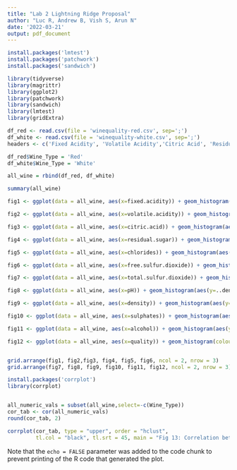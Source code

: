 ```yaml
---
title: "Lab 2 Lightning Ridge Proposal"
author: "Luc R, Andrew B, Vish S, Arun N"
date: '2022-03-21'
output: pdf_document
---
```


```r

install.packages('lmtest')
install.packages('patchwork')
install.packages('sandwich')

library(tidyverse)
library(magrittr)
library(ggplot2)
library(patchwork)
library(sandwich)
library(lmtest)
library(gridExtra)
```


```r
df_red <- read.csv(file = 'winequality-red.csv', sep=';')
df_white <- read.csv(file = 'winequality-white.csv', sep=';')
headers <- c('Fixed Acidity', 'Volatile Acidity','Citric Acid', 'Residual Sugars', 'chlorides', 'Free Sulfur Dioxide','Total Sulfur Dioxides', 'Density','pH', 'Sulphates', 'Alcohol' )

df_red$Wine_Type = 'Red'
df_white$Wine_Type = 'White'

all_wine = rbind(df_red, df_white)
```

```r
summary(all_wine)

fig1 <- ggplot(data = all_wine, aes(x=fixed.acidity)) + geom_histogram(aes(y=..density..),colour = 'red', fill = 'gray') + labs(title = 'Figure 1: Distribution of \n Fixed Acidity', x = "") + geom_density(alpha=0.2, fill="#FF6666")

fig2 <- ggplot(data = all_wine, aes(x=volatile.acidity)) + geom_histogram(aes(y=..density..),colour = 'red', fill = 'gray') + labs(title = 'Figure 2: Distribution of\n Volatile Acidity', x = "") + geom_density(alpha=0.2, fill="#FF6666")

fig3 <- ggplot(data = all_wine, aes(x=citric.acid)) + geom_histogram(aes(y=..density..),colour = 'red', fill = 'gray') + labs(title = 'Figure 3: Distribution of Citric Acid', x = "") + geom_density(alpha=0.2, fill="#FF6666")

fig4 <- ggplot(data = all_wine, aes(x=residual.sugar)) + geom_histogram(aes(y=..density..),colour = 'red', fill = 'gray') + labs(title = 'Figure 4: Distribution of \nResidual Sugars', x = "") + geom_density(alpha=0.2, fill="#FF6666")

fig5 <- ggplot(data = all_wine, aes(x=chlorides)) + geom_histogram(aes(y=..density..),colour = 'red', fill = 'gray') + labs(title = 'Figure 5: Distribution of Chlorides', x = "") + geom_density(alpha=0.2, fill="#FF6666")

fig6 <- ggplot(data = all_wine, aes(x=free.sulfur.dioxide)) + geom_histogram(aes(y=..density..),colour = 'red', fill = 'gray') + labs(title = 'Figure 6: Distribution of Free \n Sulfur Dioxide', x = "") + geom_density(alpha=0.2, fill="#FF6666")

fig7 <- ggplot(data = all_wine, aes(x=total.sulfur.dioxide)) + geom_histogram(aes(y=..density..),colour = 'red', fill = 'gray') + labs(title = 'Figure 7: Distribution of \nTotal Sulfur Dioxide', x = "") + geom_density(alpha=0.2, fill="#FF6666")

fig8 <- ggplot(data = all_wine, aes(x=pH)) + geom_histogram(aes(y=..density..),colour = 'red', fill = 'gray') + labs(title = 'Figure 8: Distribution of pH Balance', x = "") + geom_density(alpha=0.2, fill="#FF6666")

fig9 <- ggplot(data = all_wine, aes(x=density)) + geom_histogram(aes(y=..density..),colour = 'red', fill = 'gray') + labs(title = 'Figure 9: Distribution of Density', x = "") + geom_density(alpha=0.2, fill="#FF6666")

fig10 <- ggplot(data = all_wine, aes(x=sulphates)) + geom_histogram(aes(y=..density..),colour = 'red', fill = 'gray') + labs(title = 'Figure 10: Distribution of Sulphates', x = "") + geom_density(alpha=0.2, fill="#FF6666")

fig11 <- ggplot(data = all_wine, aes(x=alcohol)) + geom_histogram(aes(y=..density..),colour = 'red', fill = 'gray') + labs(title = 'Figure 11: Distribution of Alcohol', x = "") + geom_density(alpha=0.2, fill="#FF6666")

fig12 <- ggplot(data = all_wine, aes(x=quality)) + geom_histogram(colour = 'blue', fill = 'gray', bins = 8 + labs(title = 'Figure 12: Distribution of\n Wine Quality', x = "") + geom_density(alpha=0.2, fill="#FF6666")


grid.arrange(fig1, fig2,fig3, fig4, fig5, fig6, ncol = 2, nrow = 3)
grid.arrange(fig7, fig8, fig9, fig10, fig11, fig12, ncol = 2, nrow = 3)
```


```r
install.packages('corrplot')
library(corrplot)


all_numeric_vals = subset(all_wine,select=-c(Wine_Type))
cor_tab <- cor(all_numeric_vals)
round(cor_tab, 2)

corrplot(cor_tab, type = "upper", order = "hclust", 
         tl.col = "black", tl.srt = 45, main = "Fig 13: Correlation between Variables", mar=c(1,1,1,1))
```

Note that the `echo = FALSE` parameter was added to the code chunk to prevent printing of the R code that generated the plot.
